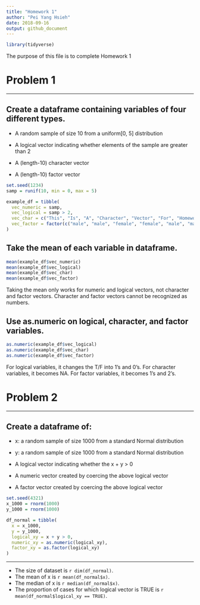 ```yaml
---
title: "Homework 1"
author: "Pei Yang Hsieh"
date: 2018-09-16
output: github_document
---
```


```r
library(tidyverse)
```

The purpose of this file is to complete Homework 1

# Problem 1

------------------------------------------------------------

## Create a dataframe containing variables of four different types.

*   A random sample of size 10 from a uniform[0, 5] distribution

*   A logical vector indicating whether elements of the sample are greater than 2

*   A (length-10) character vector

*   A (length-10) factor vector


```r

set.seed(1234)
samp = runif(10, min = 0, max = 5)

example_df = tibble(
  vec_numeric = samp,
  vec_logical = samp > 2,
  vec_char = c("This", "Is", "A", "Character", "Vector", "For", "Homework", "One", "Data", "Science"),
  vec_factor = factor(c("male", "male", "female", "female", "male", "male", "female", "female", "male", "male"))
)
```

## Take the mean of each variable in dataframe. 

```r

mean(example_df$vec_numeric)
mean(example_df$vec_logical)
mean(example_df$vec_char)
mean(example_df$vec_factor)
```

Taking the mean only works for numeric and logical vectors, not character and factor vectors. Character and factor vectors cannot be recognized as numbers.

## Use as.numeric on logical, character, and factor variables. 

```r

as.numeric(example_df$vec_logical)
as.numeric(example_df$vec_char)
as.numeric(example_df$vec_factor)
```

For logical variables, it changes the T/F into 1's and 0's. For character variables, it becomes NA. For factor variables, it becomes 1's and 2's.

# Problem 2

------------------------------------------------------------

## Create a dataframe of:

*   x: a random sample of size 1000 from a standard Normal distribution

*   y: a random sample of size 1000 from a standard Normal distribution

*   A logical vector indicating whether the x + y > 0 

*   A numeric vector created by coercing the above logical vector

*   A factor vector created by coercing the above logical vector

```r

set.seed(4321)
x_1000 = rnorm(1000)
y_1000 = rnorm(1000)

df_normal = tibble(
  x = x_1000,
  y = y_1000,
  logical_xy = x + y > 0,
  numeric_xy = as.numeric(logical_xy),
  factor_xy = as.factor(logical_xy)
)
```

------------------------------------------------------------

* The size of dataset is `r dim(df_normal)`.
* The mean of x is `r mean(df_normal$x)`.
* The median of x is `r median(df_normal$x)`.
* The proportion of cases for which logical vector is TRUE is `r mean(df_normal$logical_xy == TRUE)`.